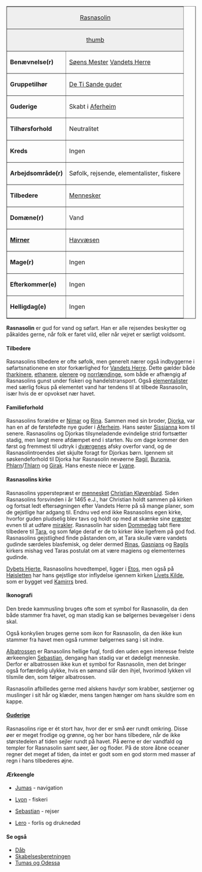 {{title:Rasnasolin}}
{{author:Laura Holmegaard}}
{{timestamp:2011-01-21T11:26:22Z}}
{{copyright:Rasnasolin}}
<table border=1 cellpadding=2 cellspacing=0 align=right style="margin-left:1em">
<tr valign=top><td style="background:#efefef;" colspan=2 align=center>[[Rasnasolin]]
<tr valign=top><td style="background:#efefef;" colspan=2 align=center>[[Fil:Rasnasolin.jpg|thumb]]
<tr valign=top><td>'''Benævnelse(r)'''<td>[[Søens Mester]]
[[Vandets Herre]]
<tr valign=top><td>''' Gruppetilhør'''<td>[[guderne|De Ti Sande guder]]
<tr valign=top><td>''' Guderige'''<td>Skabt i [[Aferheim]]
<tr valign=top><td>''' Tilhørsforhold'''<td>Neutralitet
<tr valign=top><td>'''Kreds'''<td>Ingen
<tr valign=top><td>''' Arbejdsområde(r)'''<td>Søfolk, rejsende,
elementalister, fiskere
<tr valign=top><td>'''Tilbedere'''<td>[[Menneske|Mennesker]]
<tr valign=top><td>'''Domæne(r)'''<td>Vand
<tr valign=top><td>'''[[Mirner]]'''<td>[[Havvæsen]]
<tr valign=top><td>''' Mage(r)'''<td>Ingen
<tr valign=top><td>'''Efterkommer(e)'''<td>Ingen
<tr valign=top><td>'''Helligdag(e)'''<td>Ingen
</table>
'''Rasnasolin''' er gud for vand og søfart. Han er alle rejsendes beskytter og påkaldes gerne, når folk er faret vild, eller når vejret er særligt voldsomt.

====Tilbedere====
Rasnasolins tilbedere er ofte søfolk, men generelt nærer også indbyggerne i søfartsnationene en stor forkærlighed for [[Vandets Herre]]. Dette gælder både [[tharkiner|tharkinere]], [[ethaner|ethanere]], [[plener|plenere]] og [[norrlænding|norrlændinge]], som både er afhængig af Rasnasolins gunst under fiskeri og handelstransport.
Også [[elementalist|elementalister]] med særlig fokus på elementet vand har tendens til at tilbede Rasnasolin, især hvis de er opvokset nær havet.

====Familieforhold====
Rasnasolins forældre er  [[Nimar]] og [[Rina]]. Sammen med sin broder, [[Djorka]], var han en af de førstefødte nye guder i [[Aferheim]]. Hans søster [[Sissianna]] kom til senere.
Rasnasolins og Djorkas tilsyneladende evindelige strid fortsætter stadig, men langt mere afdæmpet end i starten. Nu om dage kommer den først og fremmest til udtryk i [[dværg|dværgenes]] afsky overfor vand, og de Rasnasolintroendes slet skjulte foragt for Djorkas børn.
Igennem sit søskendeforhold til Djorka har Rasnasolin nevøerne [[Ragil]], [[Burania]], [[Phlarn]]/[[Thlarn]] og [[Girak]]. Hans eneste niece er [[Lyane]].

====Rasnasolins kirke====
Rasnasolins ypperstepræst er [[menneske]]t [[Christian Kløvenblad]]. Siden Rasnasolins forsvinden i år 1465 e.J., har Christian holdt sammen på kirken og fortsat ledt eftersøgningen efter Vandets Herre på så mange planer, som de gejstlige har adgang til. Endnu ved end ikke Rasnasolins egen kirke, hvorfor guden pludselig blev tavs og holdt op med at skænke sine [[præst|præster]] evnen til at udføre [[mirakel|mirakler]].
Rasnasolin har siden [[Dommedag]] tabt flere tilbedere til [[Tara]], og som følge deraf er de to kirker ikke ligefrem på god fod. Rasnasolins gejstlighed finde påstanden om, at Tara skulle være vandets gudinde særdeles blasfemisk, og deler dermed [[Rina|Rinas]], [[Gasnian|Gasnians]] og [[Ragil|Ragils]] kirkers mishag ved Taras postulat om at være magiens og elementernes gudinde.

[[Dybets Hjerte]], Rasnasolins hovedtempel, ligger i [[Etos]], men også på [[Højsletten]] har hans gejstlige stor inflydelse igennem kirken [[Livets Kilde]], som er bygget ved [[Kamirr|Kamirrs]] bred.

====Ikonografi====
Den brede kammusling bruges ofte som et symbol for Rasnasolin, da den både stammer fra havet, og man stadig kan se bølgernes bevægelser i dens skal.

Også konkylien bruges gerne som ikon for Rasnasolin, da den ikke kun stammer fra havet men også rummer bølgernes sang i sit indre.

[[Albatros]]sen er Ranasolins hellige fugl, fordi den uden egen interesse frelste ærkeenglen [[Sebastian]], dengang han stadig var et dødeligt menneske. Derfor er albatrossen ikke kun et symbol for Rasnasolin, men det bringer også forfærdelig ulykke, hvis en sømand slår den ihjel, hvorimod lykken vil tilsmile den, som følger albatrossen.

Rasnasolin afbilledes gerne med alskens havdyr som krabber, søstjerner og muslinger i sit hår og klæder, mens tangen hænger om hans skuldre som en kappe.

====[[Guderige]]====
Rasnasolins rige er ét stort hav, hvor der er små øer rundt omkring. Disse øer er meget frodige og grønne, og her bor hans tilbedere, når de ikke størstedelen af tiden sejler rundt på havet. På øerne er der vandfald og templer for Rasnasolin samt søer, åer og floder. På de store åbne oceaner regner det meget af tiden, da intet er godt som en god storm med masser af regn i hans tilbederes øjne.

====Ærkeengle====
*[[Jumas]] - navigation

*[[Lyon]] - fiskeri

*[[Sebastian]] - rejser

*[[Lero]] - forlis og druknedød

====Se også====
*[[Dåb]]
*[[Skabelsesberetningen]]
*[[Tumas og Odessa]]